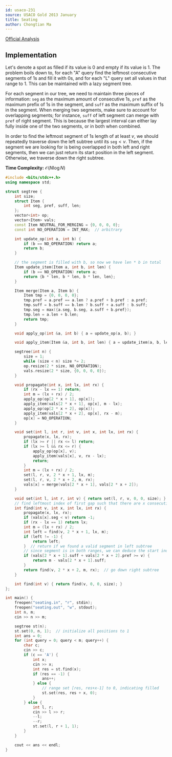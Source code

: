 ```yaml
---
id: usaco-231
source: USACO Gold 2013 January
title: Seating
author: Chongtian Ma
---
```


[Official Analysis](http://www.usaco.org/current/data/sol_seating.html)

## Implementation

Let's denote a spot as filled if its value is $0$ and empty if its value is $1$.
The problem boils down to, for each "A" query find the leftmost consecutive
segments of $1$s and fill it with $0$s, and for each "L" query set all values in that
range to $1$. This can be maintained with a lazy segment tree.

For each segment in our tree, we need to maintain three pieces of information:
$\mathtt{seg}$ as the maximum amount of
consecutive $1$s, $\mathtt{pref}$ as the maximum prefix of $1$s in the segment,
and $\mathtt{suff}$ as the maximum suffix of $1$s in the segment.
When merging two segments, make sure to account for overlapping
segments; for instance, $\mathtt{suff}$ of left segment can merge with
$\mathtt{pref}$ of right segment. This is because the largest interval can
either lay fully inside one of the two segments, or in both when combined.

In order to find the leftmost segment of $1$s length of at least $v$, we should
repeatedly traverse down the left subtree until its $\mathtt{seg} < v$. Then, if
the segment we are looking for is being overlapped in both left and right
segments, then we can just return its start position in the left segment.
Otherwise, we traverse down the right subtree.

**Time Complexity:** $\mathcal{O}(N\log N)$

<LanguageSection>
<CPPSection>

```cpp
#include <bits/stdc++.h>
using namespace std;

struct segtree {
	int size;
	struct Item {
		int seg, pref, suff, len;
	};
	vector<int> op;
	vector<Item> vals;
	const Item NEUTRAL_FOR_MERGING = {0, 0, 0, 0};
	const int NO_OPERATION = INT_MAX;  // arbitrary

	int update_op(int a, int b) {
		if (b == NO_OPERATION) return a;
		return b;
	}

	// the segment is filled with b, so now we have len * b in total
	Item update_item(Item a, int b, int len) {
		if (b == NO_OPERATION) return a;
		return {b * len, b * len, b * len, len};
	}

	Item merge(Item a, Item b) {
		Item tmp = {0, 0, 0, 0};
		tmp.pref = a.pref == a.len ? a.pref + b.pref : a.pref;
		tmp.suff = b.suff == b.len ? b.suff + a.suff : b.suff;
		tmp.seg = max({a.seg, b.seg, a.suff + b.pref});
		tmp.len = a.len + b.len;
		return tmp;
	}

	void apply_op(int &a, int b) { a = update_op(a, b); }

	void apply_item(Item &a, int b, int len) { a = update_item(a, b, len); }

	segtree(int n) {
		size = 1;
		while (size < n) size *= 2;
		op.resize(2 * size, NO_OPERATION);
		vals.resize(2 * size, {0, 0, 0, 0});
	}

	void propagate(int x, int lx, int rx) {
		if (rx - lx == 1) return;
		int m = (lx + rx) / 2;
		apply_op(op[2 * x + 1], op[x]);
		apply_item(vals[2 * x + 1], op[x], m - lx);
		apply_op(op[2 * x + 2], op[x]);
		apply_item(vals[2 * x + 2], op[x], rx - m);
		op[x] = NO_OPERATION;
	}

	void set(int l, int r, int v, int x, int lx, int rx) {
		propagate(x, lx, rx);
		if (lx >= r || rx <= l) return;
		if (lx >= l && rx <= r) {
			apply_op(op[x], v);
			apply_item(vals[x], v, rx - lx);
			return;
		}
		int m = (lx + rx) / 2;
		set(l, r, v, 2 * x + 1, lx, m);
		set(l, r, v, 2 * x + 2, m, rx);
		vals[x] = merge(vals[2 * x + 1], vals[2 * x + 2]);
	}

	void set(int l, int r, int v) { return set(l, r, v, 0, 0, size); }
	// find leftmost index of first gap such that there are x consecutive 1s
	int find(int v, int x, int lx, int rx) {
		propagate(x, lx, rx);
		if (vals[x].seg < v) return -1;
		if (rx - lx == 1) return lx;
		int m = (lx + rx) / 2;
		int left = find(v, 2 * x + 1, lx, m);
		if (left != -1) {
			return left;
		}  // return if we found a valid segment in left subtree
		// since segment is in both ranges, we can deduce the start index
		if (vals[2 * x + 1].suff + vals[2 * x + 2].pref >= v) {
			return m - vals[2 * x + 1].suff;
		}
		return find(v, 2 * x + 2, m, rx);  // go down right subtree
	}

	int find(int v) { return find(v, 0, 0, size); }
};

int main() {
	freopen("seating.in", "r", stdin);
	freopen("seating.out", "w", stdout);
	int n, m;
	cin >> n >> m;

	segtree st(n);
	st.set(0, n, 1);  // initialize all positions to 1
	int ans = 0;
	for (int query = 0; query < m; query++) {
		char c;
		cin >> c;
		if (c == 'A') {
			int x;
			cin >> x;
			int res = st.find(x);
			if (res == -1) {
				ans++;
			} else {
				// range set [res, res+x-1] to 0, indicating filled
				st.set(res, res + x, 0);
			}
		} else {
			int l, r;
			cin >> l >> r;
			--l;
			--r;
			st.set(l, r + 1, 1);
		}
	}

	cout << ans << endl;
}
```

</CPPSection>
</LanguageSection>

